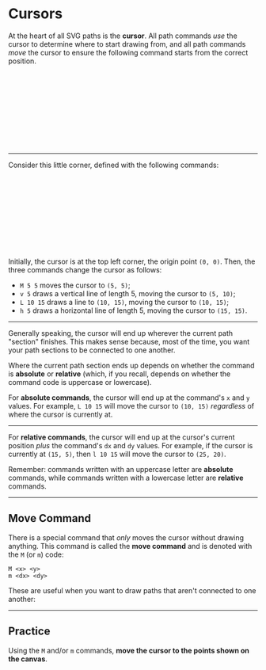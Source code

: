 # Cursors

At the heart of all SVG paths is the **cursor**. All path commands _use_ the cursor to determine where to start drawing from, and all path commands _move_ the cursor to ensure the following command starts from the correct position.

<PlaySliderFromSource source="intro" />

<Svg>
  <CursorOverview />
</Svg>

---

Consider this little corner, defined with the following commands:

<CommandListFromSource source="corner" />

<PlaySliderFromSource source="corner" />

<Svg size={20}>
  <Corner />
</Svg>

Initially, the cursor is at the top left corner, the origin point `(0, 0)`. Then, the three commands change the cursor as follows:

- `M 5 5` moves the cursor to `(5, 5)`;
- `v 5` draws a vertical line of length 5, moving the cursor to `(5, 10)`;
- `L 10 15` draws a line to `(10, 15)`, moving the cursor to `(10, 15)`;
- `h 5` draws a horizontal line of length 5, moving the cursor to `(15, 15)`.

---

Generally speaking, the cursor will end up wherever the current path "section" finishes. This makes sense because, most of the time, you want your path sections to be connected to one another.

Where the current path section ends up depends on whether the command is **absolute** or **relative** (which, if you recall, depends on whether the command code is uppercase or lowercase).

For **absolute commands**, the cursor will end up at the command's `x` and `y` values. For example, `L 10 15` will move the cursor to `(10, 15)` _regardless_ of where the cursor is currently at.

<CommandListFromSource source="absolute" />

---

For **relative commands**, the cursor will end up at the cursor's current position _plus_ the command's `dx` and `dy` values. For example, if the cursor is currently at `(15, 5)`, then `l 10 15` will move the cursor to `(25, 20)`.

<CommandListFromSource source="relative" />

Remember: commands written with an uppercase letter are **absolute** commands, while commands written with a lowercase letter are **relative** commands.

---

## Move Command

There is a special command that _only_ moves the cursor without drawing anything. This command is called the **move command** and is denoted with the `M` (or `m`) code:

```
M <x> <y>
m <dx> <dy>
```

These are useful when you want to draw paths that aren't connected to one another:

---

## Practice

Using the `M` and/or `m` commands, **move the cursor to the points shown on the canvas**.

<PracticeQuestionEditor />

<Svg>
  <Practice />
</Svg>
